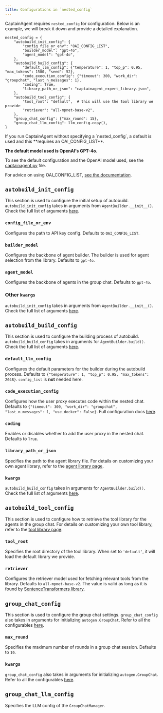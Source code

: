 ```yaml
---
title: Configurations in `nested_config`
---
```


CaptainAgent requires `nested_config` for configuration. Below is an example, we will break it down and provide a detailed explanation.

```
nested_config = {
    "autobuild_init_config": {
        "config_file_or_env": "OAI_CONFIG_LIST",
        "builder_model": "gpt-4o",
        "agent_model": "gpt-4o",
    },
    "autobuild_build_config": {
        "default_llm_config": {"temperature": 1, "top_p": 0.95, "max_tokens": 1500, "seed": 52},
        "code_execution_config": {"timeout": 300, "work_dir": "groupchat", "last_n_messages": 1},
        "coding": True,
        "library_path_or_json": "captainagent_expert_library.json",
    },
    "autobuild_tool_config": {
        "tool_root": "default",  # this will use the tool library we provide
        "retriever": "all-mpnet-base-v2",
    },
    "group_chat_config": {"max_round": 15},
    "group_chat_llm_config": llm_config.copy(),
}
```

<div class="info">
<Info>
If you run CaptainAgent without specifying a `nested_config`, a default is used and this **requires an OAI_CONFIG_LIST**.

**The default model used is OpenAI's GPT-4o**.

To see the default configuration and the OpenAI model used, see the [captainagent.py](https://github.com/ashton17h/os1/blob/ceb75d865d0a7eb2b7c0bc51776e093681e0970e/autogen/agentchat/contrib/captainagent.py) file.

For advice on using OAI_CONFIG_LIST, [see the documentation](/docs/topics/llm_configuration#oai-config-list-pattern).

</Info>
</div>

## `autobuild_init_config`

This section is used to configure the initial setup of autobuild. `autobuild_init_config` takes in arguments from `AgentBuilder.__init__()`. Check the full list of arguments [here](https://github.com/ashton17h/os1/blob/main/autogen/agentchat/contrib/agent_builder.py#L181).

### `config_file_or_env`

Configures the path to API key config. Defaults to `OAI_CONFIG_LIST`.

### `builder_model`

Configures the backbone of agent builder. The builder is used for agent selection from the library. Defaults to `gpt-4o`.

### `agent_model`

Configures the backbone of agents in the group chat. Defaults to `gpt-4o`.

### Other `kwargs`

`autobuild_init_config` takes in arguments from `AgentBuilder.__init__()`. Check the full list of arguments [here](https://github.com/ashton17h/os1/blob/main/autogen/agentchat/contrib/agent_builder.py#L181).

## `autobuild_build_config`

This section is used to configure the building process of autobuild. `autobuild_build_config` takes in arguments for `AgentBuilder.build()`. Check the full list of arguments [here](https://github.com/ashton17h/os1/blob/main/autogen/agentchat/contrib/agent_builder.py#L365).

### `default_llm_config`

Configures the default parameters for the builder during the autobuild process. Defaults to `{"temperature": 1, "top_p": 0.95, "max_tokens": 2048}`. `config_list` is **not** needed here.

### `code_execution_config`

Configures how the user proxy executes code within the nested chat. Defaults to `{"timeout": 300, "work_dir": "groupchat", "last_n_messages": 1, "use_docker": False}`. Full configuration docs [here](/docs/reference/agentchat/user_proxy_agent).

### `coding`

Enables or disables whether to add the user proxy in the nested chat. Defaults to `True`.

### `library_path_or_json`

Specifies the path to the agent library file. For details on customizing your own agent library, refer to the [agent library page](/docs/topics/captainagent/agent_library).

### `kwargs`

`autobuild_build_config` takes in arguments for `AgentBuilder.build()`. Check the full list of arguments [here](https://github.com/ashton17h/os1/blob/main/autogen/agentchat/contrib/agent_builder.py#L365).

## `autobuild_tool_config`

This section is used to configure how to retrieve the tool library for the agents in the group chat. For details on customizing your own tool library, refer to the [tool library page](/docs/topics/captainagent/tool_library).

### `tool_root`

Specifies the root directory of the tool library. When set to `'default'`, it will load the default library we provide.

### `retriever`

Configures the retriever model used for fetching relevant tools from the library. Defaults to `all-mpnet-base-v2`. The value is valid as long as it is found by [SentenceTransformers library](https://huggingface.co/sentence-transformers).

## `group_chat_config`

This section is used to configure the group chat settings. `group_chat_config` also takes in arguments for initializing `autogen.GroupChat`. Refer to all the configurables [here](/docs/reference/agentchat/groupchat).

### `max_round`

Specifies the maximum number of rounds in a group chat session. Defaults to `10`.

### `kwargs`

`group_chat_config` also takes in arguments for initializing `autogen.GroupChat`. Refer to all the configurables [here](/docs/reference/agentchat/groupchat).

## `group_chat_llm_config`

Specifies the LLM config of the `GroupChatManager`.
